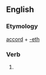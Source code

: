==English==

===Etymology===
[[accord]] + [[-eth]]

===Verb===
'''{{PAGENAME}}'''

# {{archaic third-person singular of|accord}}